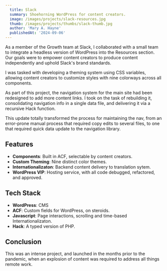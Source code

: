 ```yaml
---
  title: Slack
  summary: Shoehorning WordPress for content creators.
  image: /images/projects/slack-resources.jpg
  thumb: /images/projects/thumbs/slack-thumb.jpg
  author: 'Mary A. Hayne'
  publishedAt: '2024-09-06'
---
```


As a member of the Growth team at Slack, I collaborated with a small team to
integrate a headless version of WordPress into the Resources section. Our goals
were to empower content creators to produce content independently and uphold
Slack's brand standards.

I was tasked with developing a theming system using CSS variables, allowing
content creators to customize styles with nine colorways across all components.

As part of this project, the navigation system for the main site had been
redesigned to add more content links. I took on the task of rebuilding it,
consolidating navigation info in a single data file, and delivering it via a
recursive Hack function.

This update totally transformed the process for maintaining the nav, from an
error-prone manual process that required copy edits to several files, to one
that required quick data update to the navigation library.

## Features

- **Components**: Built in ACF, selectable by content creators.
- **Custom Theming**: Nine distinct color themes.
- **Internationalizaton**: Backend content delivery to translation sytem.
- **WordPress VIP**: Hosting service, with all code debugged, refactored, and
  approved.

## Tech Stack

- **WordPress**: CMS
- **ACF**: Custom fields for WordPress, on steroids.
- **Javascript**: Page interactions, scrolling and time-based
  Internationalizaton.
- **Hack**: A typed version of PHP.

## Conclusion

This was an intense project, and launched in the months prior to the pandemic,
when an explosion of content was required to address all things remote work.
